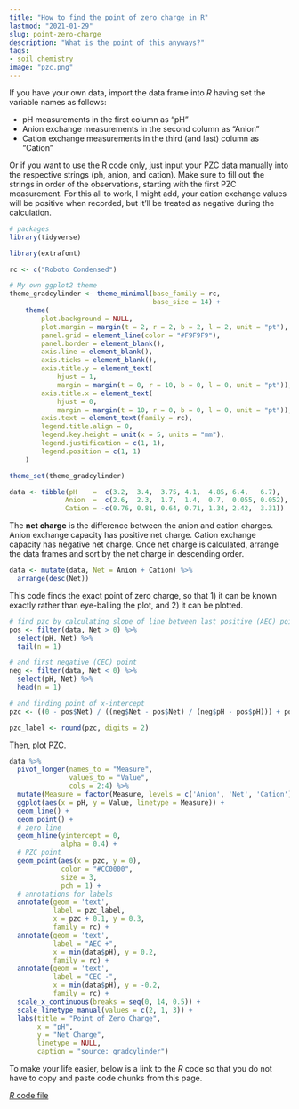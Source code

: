 ```yaml
---
title: "How to find the point of zero charge in R"
lastmod: "2021-01-29"
slug: point-zero-charge
description: "What is the point of this anyways?"
tags:
- soil chemistry
image: "pzc.png"
---
```


If you have your own data, import the data frame into *R* having set the variable names as follows:

  + pH measurements in the first column as "pH"
  + Anion exchange measurements in the second column as "Anion"
  + Cation exchange measurements in the third (and last) column as "Cation"

Or if you want to use the R code only, just input your PZC data manually into the respective strings (ph, anion, and cation). Make sure to fill out the strings in order of the observations, starting with the first PZC measurement. For this all to work, I might add, your cation exchange values will be positive when recorded, but it'll be treated as negative during the calculation.

```r
# packages
library(tidyverse)
```

```r
library(extrafont)

rc <- c("Roboto Condensed")

# My own ggplot2 theme
theme_gradcylinder <- theme_minimal(base_family = rc,
                                    base_size = 14) +
    theme(
        plot.background = NULL,
        plot.margin = margin(t = 2, r = 2, b = 2, l = 2, unit = "pt"),
        panel.grid = element_line(color = "#F9F9F9"),
        panel.border = element_blank(),
        axis.line = element_blank(),
        axis.ticks = element_blank(),
        axis.title.y = element_text(
            hjust = 1,
            margin = margin(t = 0, r = 10, b = 0, l = 0, unit = "pt")),
        axis.title.x = element_text(
            hjust = 0,
            margin = margin(t = 10, r = 0, b = 0, l = 0, unit = "pt")),
        axis.text = element_text(family = rc),
        legend.title.align = 0,
        legend.key.height = unit(x = 5, units = "mm"),
        legend.justification = c(1, 1),
        legend.position = c(1, 1)
    )

theme_set(theme_gradcylinder)
```

```r
data <- tibble(pH    =  c(3.2,  3.4,  3.75, 4.1,  4.85, 6.4,   6.7),
              Anion  =  c(2.6,  2.3,  1.7,  1.4,  0.7,  0.055, 0.052),
              Cation = -c(0.76, 0.81, 0.64, 0.71, 1.34, 2.42,  3.31))
```

The **net charge** is the difference between the anion and cation charges. Anion exchange capacity has positive net charge. Cation exchange capacity has negative net charge. Once net charge is calculated, arrange the data frames and sort by the net charge in descending order.

```r
data <- mutate(data, Net = Anion + Cation) %>% 
  arrange(desc(Net))
```

This code finds the exact point of zero charge, so that 1) it can be known exactly rather than eye-balling the plot, and 2) it can be plotted.

```r
# find pzc by calculating slope of line between last positive (AEC) point
pos <- filter(data, Net > 0) %>%
  select(pH, Net) %>% 
  tail(n = 1)

# and first negative (CEC) point
neg <- filter(data, Net < 0) %>%
  select(pH, Net) %>% 
  head(n = 1)

# and finding point of x-intercept
pzc <- ((0 - pos$Net) / ((neg$Net - pos$Net) / (neg$pH - pos$pH))) + pos$pH

pzc_label <- round(pzc, digits = 2)

```

Then, plot PZC.

```r
data %>% 
  pivot_longer(names_to = "Measure",
               values_to = "Value",
               cols = 2:4) %>% 
  mutate(Measure = factor(Measure, levels = c('Anion', 'Net', 'Cation'))) %>%
  ggplot(aes(x = pH, y = Value, linetype = Measure)) +
  geom_line() +
  geom_point() +
  # zero line
  geom_hline(yintercept = 0,
             alpha = 0.4) +
  # PZC point
  geom_point(aes(x = pzc, y = 0),
             color = "#CC0000",
             size = 3,
             pch = 1) +
  # annotations for labels
  annotate(geom = 'text',
           label = pzc_label,
           x = pzc + 0.1, y = 0.3,
           family = rc) +
  annotate(geom = 'text',
           label = "AEC +",
           x = min(data$pH), y = 0.2,
           family = rc) +
  annotate(geom = 'text',
           label = "CEC -",
           x = min(data$pH), y = -0.2,
           family = rc) +
  scale_x_continuous(breaks = seq(0, 14, 0.5)) +
  scale_linetype_manual(values = c(2, 1, 3)) +
  labs(title = "Point of Zero Charge",
       x = "pH",
       y = "Net Charge",
       linetype = NULL,
       caption = "source: gradcylinder")
```

To make your life easier, below is a link to the *R* code so that you do not have to copy and paste code chunks from this page.

[*R* code file](/file/pzc-calculation.R)